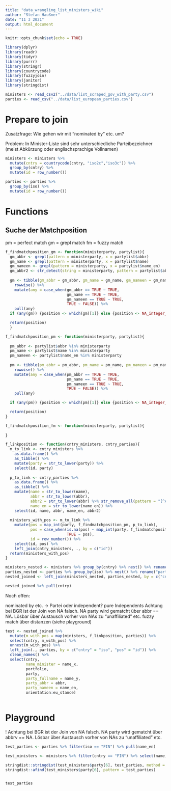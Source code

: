 ```yaml
---
title: "data_wrangling_list_ministers_wiki"
author: "Stefan Haußner"
date: "11 3 2021"
output: html_document
---
```


```r
knitr::opts_chunk$set(echo = TRUE)
```

```r
library(dplyr)
library(readr)
library(tidyr)
library(purrr)
library(stringr)
library(countrycode)
library(fuzzyjoin)
library(janitor)
library(stringdist)
```

```r
ministers <- read_csv2("../data/list_scraped_gov_with_party.csv")
parties <- read_csv("../data/list_european_parties.csv")


```

# Prepare to join

Zusatzfrage: Wie gehen wir mit "nominated by" etc. um?

Problem: In Minister-Liste sind sehr unterschiedliche Parteibezeichner (meist Abkürzung oder englischsprachige Vollnamen)

```r
ministers <- ministers %>%
  mutate(cntry = countrycode(cntry, "iso2c","iso3c")) %>% 
  group_by(cntry) %>% 
  mutate(id = row_number())

parties <- parties %>% 
  group_by(iso) %>% 
  mutate(id = row_number())
```

# Functions

## Suche der Matchposition

pm = perfect match
gm = grepl match
fm = fuzzy match

```r
f_findmatchposition_gm <- function(ministerparty, partylist){
  gm_abbr <- grepl(pattern = ministerparty, x = partylist$abbr)
  gm_name <- grepl(pattern = ministerparty, x = partylist$name)
  gm_nameen <- grepl(pattern = ministerparty, x = partylist$name_en)
  gm_abbr2 <- str_detect(string = ministerparty, pattern = partylist$abbr2)
  
  gm <- tibble(gm_abbr = gm_abbr, gm_name = gm_name, gm_nameen = gm_nameen) %>% 
    rowwise() %>% 
    mutate(any = case_when(gm_abbr == TRUE ~ TRUE,
                           gm_name == TRUE ~ TRUE,
                           gm_nameen == TRUE ~ TRUE,
                           TRUE ~ FALSE)) %>% 
    pull(any)
  if (any(gm)) {position <- which(gm)[1]} else {position <- NA_integer_}

  return(position)
  }
```


```r
f_findmatchposition_pm <- function(ministerparty, partylist){
  
  pm_abbr <- partylist$abbr %in% ministerparty
  pm_name <- partylist$name %in% ministerparty
  pm_nameen <- partylist$name_en %in% ministerparty
  
  pm <- tibble(pm_abbr = pm_abbr, pm_name = pm_name, pm_nameen = pm_nameen) %>% 
    rowwise() %>% 
    mutate(any = case_when(pm_abbr == TRUE ~ TRUE,
                           pm_name == TRUE ~ TRUE,
                           pm_nameen == TRUE ~ TRUE,
                           TRUE ~ FALSE)) %>% 
    pull(any)

  if (any(pm)) {position <- which(pm)[1]} else {position <- NA_integer_}

  return(position)
}
```

```r
f_findmatchposition_fm <- function(ministerparty, partylist){
  
}
```


```r
f_linkposition <- function(cntry_ministers, cntry_parties){
  m_to_link <- cntry_ministers %>%
    as.data.frame() %>% 
    as_tibble() %>% 
    mutate(party = str_to_lower(party)) %>% 
    select(id, party)
  
  p_to_link <- cntry_parties %>%
    as.data.frame() %>% 
    as_tibble() %>% 
    mutate(name = str_to_lower(name),
           abbr = str_to_lower(abbr),
           abbr2 = str_to_lower(abbr) %>% str_remove_all(pattern = "[^A-Za-z0-9]"),
           name_en = str_to_lower(name_en)) %>% 
    select(id, name, abbr, name_en, abbr2)
  
  ministers_with_pos <- m_to_link %>% 
    mutate(pos = map_int(party, f_findmatchposition_pm, p_to_link),
           pos = case_when(is.na(pos) ~ map_int(party, f_findmatchposition_gm, p_to_link),
                           TRUE ~ pos),
           id = row_number()) %>% 
    select(id, pos) %>% 
    left_join(cntry_ministers, ., by = c("id"))
  return(ministers_with_pos)
}
```


```r
ministers_nested <- ministers %>% group_by(cntry) %>% nest() %>% rename("ministers" = "data")
parties_nested <- parties %>% group_by(iso) %>% nest() %>% rename("parties" = "data")
nested_joined <- left_join(ministers_nested, parties_nested, by = c("cntry" = "iso"))
```

```r
nested_joined %>% pull(cntry)
```

Noch offen:

nominated by etc. -> Partei oder independent?
pure Independents
Achtung bei BGR ist der Join von NA falsch. NA party wird gematcht über abbr == NA. Lösbar über Austausch vorher von NAs zu "unaffiliated" etc.
fuzzy match über distanzen (siehe playground)

```r
test <- nested_joined %>%
  mutate(m_with_pos = map(ministers, f_linkposition, parties)) %>% 
  select(cntry, m_with_pos) %>% 
  unnest(m_with_pos) %>% 
  left_join(., parties, by = c("cntry" = "iso", "pos" = "id")) %>% 
  clean_names() %>% 
  select(cntry, 
         name_minister = name_x, 
         portfolio, 
         party, 
         party_fullname = name_y, 
         party_abbr = abbr, 
         party_nameen = name_en, 
         orientation:eu_stance)
  

```

# Playground

 ! Achtung bei BGR ist der Join von NA falsch. NA party wird gematcht über abbrv == NA. Lösbar über Austausch vorher von NAs zu "unaffiliated" etc.



```r
test_parties <- parties %>% filter(iso == "FIN") %>% pull(name_en)

test_ministers <- ministers %>% filter(cntry == "FIN") %>% select(name, party)

stringdist::stringdist(test_ministers$party[6], test_parties, method = "jaccard")
stringdist::afind(test_ministers$party[6], pattern = test_parties)


test_parties
```

